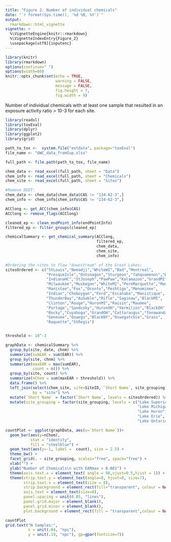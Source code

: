 ```yaml
---
title: "Figure 2. Number of individual chemicals"
date: "`r format(Sys.time(), '%d %B, %Y')`"
output: 
  rmarkdown::html_vignette
vignette: >
  %\VignetteEngine{knitr::rmarkdown}
  %\VignetteIndexEntry{Figure_2}
  \usepackage[utf8]{inputenc}
---
```



```r
library(knitr)
library(rmarkdown)
options(continue=" ")
options(width=60)
knitr::opts_chunk$set(echo = TRUE,
                      warning = FALSE,
                      message = FALSE,
                      fig.height = 7,
                      fig.width = 9)
```


Number of individual chemicals with at least one sample that resulted in an exposure activity ratio > 10-3 for each site.



```r
library(readxl)
library(toxEval)
library(dplyr)
library(ggplot2)
library(grid)

path_to_tox <-  system.file("extdata", package="toxEval")
file_name <- "OWC_data_fromSup.xlsx"

full_path <- file.path(path_to_tox, file_name)

chem_data <- read_excel(full_path, sheet = "Data")
chem_info <- read_excel(full_path, sheet = "Chemicals") 
chem_site <- read_excel(full_path, sheet = "Sites")

#Remove DEET:
chem_data <- chem_data[chem_data$CAS != "134-62-3",] 
chem_info <- chem_info[chem_info$CAS != "134-62-3",] 

ACClong <- get_ACC(chem_info$CAS)
ACClong <- remove_flags(ACClong)

cleaned_ep <- clean_endPoint_info(endPointInfo)
filtered_ep <- filter_groups(cleaned_ep)

chemicalSummary <- get_chemical_summary(ACClong,
                                        filtered_ep,
                                        chem_data, 
                                        chem_site, 
                                        chem_info)

#Ordering the sites to flow "downstream" of the Great Lakes:
sitesOrdered <- c("StLouis","Nemadji","WhiteWI","Bad","Montreal",
                  "PresqueIsle","Ontonagon","Sturgeon","Tahquamenon","Burns",
                  "IndianaHC","StJoseph","PawPaw","Kalamazoo","GrandMI",
                  "Milwaukee","Muskegon","WhiteMI","PereMarquette","Manitowoc",
                  "Manistee","Fox","Oconto","Peshtigo","Menominee",
                  "Indian","Cheboygan","Ford","Escanaba","Manistique",
                  "ThunderBay","AuSable","Rifle","Saginaw","BlackMI",
                  "Clinton","Rouge","HuronMI","Raisin","Maumee",
                  "Portage","Sandusky","HuronOH","Vermilion","BlackOH",
                  "Rocky","Cuyahoga","GrandOH","Cattaraugus","Tonawanda",
                  "Genesee","Oswego","BlackNY","Oswegatchie","Grass",
                  "Raquette","StRegis")


threshold <- 10^-3

graphData <- chemicalSummary %>%
  group_by(site, date, chnm) %>% 
  summarize(sumEAR = sum(EAR)) %>%
  group_by(site, chnm) %>%
  summarize(maxEAR = max(sumEAR),
            count = n()) %>%
  group_by(site, count) %>%
  summarize(nChem = sum(maxEAR > threshold)) %>%
  data.frame() %>%
  left_join(select(chem_site, site=SiteID, `Short Name`, site_grouping),
            by = "site") %>%
  mutate(`Short Name` = factor(`Short Name`, levels = sitesOrdered)) %>%
  mutate(site_grouping = factor(site_grouping, levels = c("Lake Superior",
                                                          "Lake Michigan",
                                                          "Lake Huron",
                                                          "Lake Erie",
                                                          "Lake Ontario")))

countPlot <- ggplot(graphData, aes(x=`Short Name`))+
  geom_bar(aes(y=nChem),
           stat = "identity",
           fill = "steelblue") +
  geom_text(aes(y=-1, label =  count), size = 2.5) +
  theme_bw() +
  facet_grid(. ~ site_grouping, scales="free", space="free") +
  xlab("") +
  ylab("Number of Chemicals\n with EARmax > 0.001") +
  theme(axis.text.x = element_text( angle = 90,vjust=0.5,hjust = 1)) +
  theme(strip.text.y = element_text(angle=0, hjust=0, size=7), 
        strip.text.x = element_text(size = 8),
        strip.background = element_rect(fill="transparent", colour = NA),
        axis.text = element_text(size=8),
        panel.spacing = unit(0.05, "lines"),
        panel.grid.major = element_blank(),
        panel.grid.minor = element_blank(),
        plot.background = element_rect(fill = "transparent",colour = NA))

countPlot
grid.text("N Samples:", 
          x = unit(.04, "npc"), 
          y = unit(.19, "npc"), gp=gpar(fontsize=7))
```



